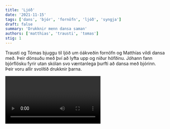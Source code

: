```yaml
---
title: 'Ljóð'
date: '2021-11-15'
tags: ['dans', 'bjór', 'fornöfn', 'ljóð', 'syngja']
draft: false
summary: 'Drukknir menn dansa saman'
authors: ['matthias', 'trausti', 'tomas']
stig: 1
---
```


Trausti og Tómas bjuggu til ljóð um óákveðin fornöfn og Matthías vildi dansa með.
Þeir dönsuðu með því að lyfta upp og niður höfðinu.
Jóhann fann bjórflösku fyrir utan skólan svo væntanlega þurfti að dansa með bjórinn.
Þeir voru allir svolítið drukknir þarna.

<Video id="BI_yLTSDwtI" />
